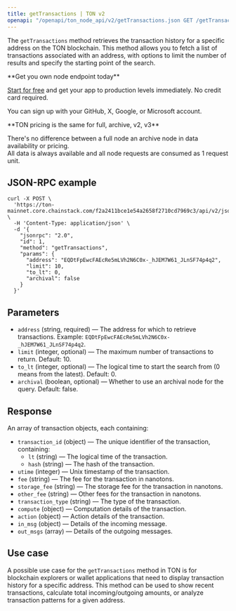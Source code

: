 ---
title: getTransactions | TON v2
openapi: "/openapi/ton_node_api/v2/getTransactions.json GET /getTransactions"
---

The `getTransactions` method retrieves the transaction history for a specific address on the TON blockchain. This method allows you to fetch a list of transactions associated with an address, with options to limit the number of results and specify the starting point of the search.

<Check>
**Get you own node endpoint today**

[Start for free](https://console.chainstack.com/) and get your app to production levels immediately. No credit card required.

You can sign up with your GitHub, X, Google, or Microsoft account.
</Check>

<Note>
**TON pricing is the same for full, archive, v2, v3**

There's no difference between a full node an archive node in data availability or pricing.  
All data is always available and all node requests are consumed as 1 request unit.
</Note>


## JSON-RPC example

```shell Shell
curl -X POST \
  'https://ton-mainnet.core.chainstack.com/f2a2411bce1e54a2658f2710cd7969c3/api/v2/jsonRPC' \
  -H 'Content-Type: application/json' \
  -d '{
    "jsonrpc": "2.0",
    "id": 1,
    "method": "getTransactions",
    "params": {
      "address": "EQDtFpEwcFAEcRe5mLVh2N6C0x-_hJEM7W61_JLnSF74p4q2",
      "limit": 10,
      "to_lt": 0,
      "archival": false
    }
  }'
```


## Parameters

* `address` (string, required) — The address for which to retrieve transactions. Example: `EQDtFpEwcFAEcRe5mLVh2N6C0x-_hJEM7W61_JLnSF74p4q2`.
* `limit` (integer, optional) — The maximum number of transactions to return. Default: 10.
* `to_lt` (integer, optional) — The logical time to start the search from (0 means from the latest). Default: 0.
* `archival` (boolean, optional) — Whether to use an archival node for the query. Default: false.

## Response

An array of transaction objects, each containing:

* `transaction_id` (object) — The unique identifier of the transaction, containing:
  + `lt` (string) — The logical time of the transaction.
  + `hash` (string) — The hash of the transaction.
* `utime` (integer) — Unix timestamp of the transaction.
* `fee` (string) — The fee for the transaction in nanotons.
* `storage_fee` (string) — The storage fee for the transaction in nanotons.
* `other_fee` (string) — Other fees for the transaction in nanotons.
* `transaction_type` (string) — The type of the transaction.
* `compute` (object) — Computation details of the transaction.
* `action` (object) — Action details of the transaction.
* `in_msg` (object) — Details of the incoming message.
* `out_msgs` (array) — Details of the outgoing messages.

## Use case

A possible use case for the `getTransactions` method in TON is for blockchain explorers or wallet applications that need to display transaction history for a specific address. This method can be used to show recent transactions, calculate total incoming/outgoing amounts, or analyze transaction patterns for a given address.
